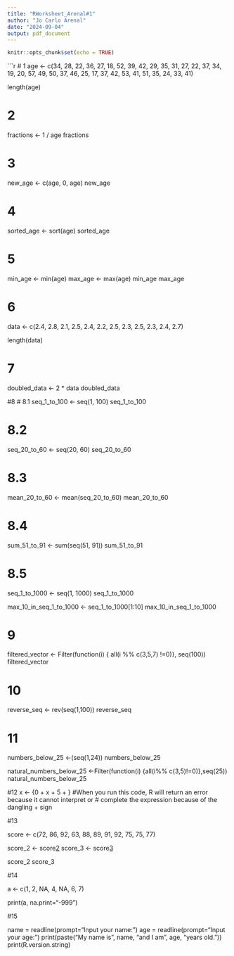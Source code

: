 ```yaml
---
title: "RWorksheet_Arenal#1"
author: "Jo Carlo Arenal"
date: "2024-09-04"
output: pdf_document
---
```


```r
knitr::opts_chunk$set(echo = TRUE)
```
```r

# 1
age <- c(34, 28, 22, 36, 27, 18, 52, 39, 42, 29, 35, 31, 27, 22, 37, 34, 19, 20, 57, 49, 50, 37, 46, 25, 17, 37, 42, 53, 41, 51, 35, 24, 33, 41)

length(age)

# 2
fractions <- 1 / age
fractions

# 3
new_age <- c(age, 0, age)
new_age

# 4
sorted_age <- sort(age)
sorted_age

# 5
min_age <- min(age)
max_age <- max(age)
min_age
max_age

# 6
data <- c(2.4, 2.8, 2.1, 2.5, 2.4, 2.2, 2.5, 2.3, 2.5, 2.3, 2.4, 2.7)

length(data)

# 7

doubled_data <- 2 * data
doubled_data

#8
# 8.1 
seq_1_to_100 <- seq(1, 100)
seq_1_to_100

# 8.2
seq_20_to_60 <- seq(20, 60)
seq_20_to_60

# 8.3
mean_20_to_60 <- mean(seq_20_to_60)
mean_20_to_60

# 8.4
sum_51_to_91 <- sum(seq(51, 91))
sum_51_to_91

# 8.5
seq_1_to_1000 <- seq(1, 1000)
seq_1_to_1000

max_10_in_seq_1_to_1000 <- seq_1_to_1000[1:10]
max_10_in_seq_1_to_1000

# 9
filtered_vector <- Filter(function(i) { all(i %% c(3,5,7) !=0)}, seq(100))
filtered_vector

# 10
reverse_seq <- rev(seq(1,100))
reverse_seq

# 11
numbers_below_25 <-(seq(1,24))
numbers_below_25                    
                    
natural_numbers_below_25 <-Filter(function(i) {all(i%% c(3,5)!=0)},seq(25))
natural_numbers_below_25

#12 x <- {0 + x + 5 + }
#When you run this code, R will return an error because it cannot interpret or
# complete the expression because of the dangling + sign

#13

score <- c(72, 86, 92, 63, 88, 89, 91, 92, 75, 75, 77)

score_2 <- score[2]
score_3 <- score[3]

score_2
score_3

#14

a <- c(1, 2, NA, 4, NA, 6, 7)

print(a, na.print="-999")

#15

name = readline(prompt="Input your name: ")
age = readline(prompt="Input your age: ")
print(paste("My name is", name, "and I am", age, "years old."))
print(R.version.string)







